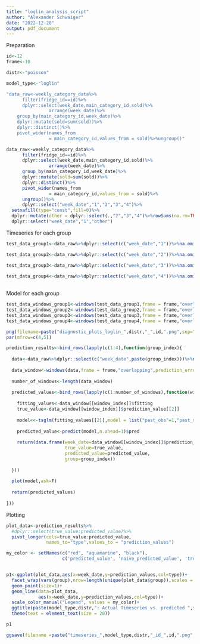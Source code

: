 ```yaml
---
title: "loglin_analysis_script"
author: "Alexander Schwaiger"
date: "2022-12-20"
output: pdf_document
---
```

Preparation
```r
id<-12
frame<-10

distr<-"poisson"

model_type<-"loglin"
```

```r
"data_raw<-weekly_category_data%>%
      filter(fridge_id==id)%>%
      dplyr::select(week_date,main_category_id,sold)%>%
                arrange(week_date)%>%
    group_by(main_category_id,week_date)%>%
    dplyr::mutate(sold=sum(sold))%>%
    dplyr::distinct()%>%
    pivot_wider(names_from 
                = main_category_id,values_from = sold)%>%ungroup()"

data_raw<-weekly_category_data%>%
      filter(fridge_id==id)%>%
      dplyr::select(week_date,main_category_id,sold)%>%
                arrange(week_date)%>%
      group_by(main_category_id,week_date)%>%
      dplyr::mutate(sold=sum(sold))%>%
      dplyr::distinct()%>%
      pivot_wider(names_from 
                = main_category_id,values_from = sold)%>%
      ungroup()%>%
      dplyr::select("week_date","1","2","3","4")%>%
  setnafill(type="const",fill=0)%>%
  dplyr::mutate(other = dplyr::select(.,"2","3","4")%>%rowSums(na.rm=TRUE))%>%
  dplyr::select("week_date","1","other")

```


Timeseries for each group

```r
test_data_group1<-data_raw%>%dplyr::select(c("week_date","1"))%>%na.omit()

test_data_group2<-data_raw%>%dplyr::select(c("week_date","2"))%>%na.omit()

test_data_group3<-data_raw%>%dplyr::select(c("week_date","3"))%>%na.omit()
   
test_data_group4<-data_raw%>%dplyr::select(c("week_date","4"))%>%na.omit()
      
```


Model for each group

```r
test_data_windows_group1<-windows(test_data_group1,frame = frame,"overlapping",prediction_error_step = 1)
test_data_windows_group2<-windows(test_data_group2,frame = frame,"overlapping",prediction_error_step = 1)
test_data_windows_group3<-windows(test_data_group3,frame = frame,"overlapping",prediction_error_step = 1)
test_data_windows_group4<-windows(test_data_group4,frame = frame,"overlapping",prediction_error_step = 1)
```


```r
png(filename=paste("diagnostic_plots_loglin_",distr,"_",id,".png",sep=""), width = 25, height = 20, units = "cm",res=200)
par(mfrow=c(4,5))

prediction_results<-bind_rows(lapply(c(1:4),function(group_index){
  
  data<-data_raw%>%dplyr::select(c("week_date",paste(group_index)))%>%na.omit()
  
  data_window<-windows(data,frame = frame,"overlapping",prediction_error_step = 1)
  
  number_of_windows<-length(data_window)
  
  predicted_values<-bind_rows(lapply(c(1:number_of_windows),function(window_index){
    
    fitting_values<-data_window[[window_index]]$fitting
    true_value<-data_window[[window_index]]$prediction_value[[2]]
    
    model<<-tsglm(fitting_values[[2]],model = list("past_obs"=1,"past_mean"=2),link="log",distr = distr)
    
    predicted_value<-predict(model,n.ahead=1)$pred
    
    return(data.frame(week_date=data_window[[window_index]]$prediction_value[[1]],
                      true_value=true_value,
                      predicted_value=predicted_value,
                      group=group_index))
    
  }))
  
  plot(model,ask=F)
  
  return(predicted_values)
  
}))
```


Plotting
```r
plot_data<-prediction_results%>%
  #dplyr::select(true_value:predicted_value)%>%
  pivot_longer(cols=true_value:predicted_value,
               names_to="type",values_to = "prediction_values")
```

```r
my_color <- setNames(c("red", "aquamarine", "black"),
                     c('predicted_value', 'naive_predicted_value', 'true_value'))


p1<-ggplot(plot_data,aes(x=week_date,y=prediction_values,col=type))+
  facet_wrap(vars(group),nrow=length(unique(plot_data$group)),scales = "free")+
  geom_point(size=1)+
  geom_line(data=plot_data,
            aes(x=week_date,y=prediction_values,col=type))+
  scale_color_manual("Legend", values = my_color)+
  ggtitle(paste(model_type,distr,": Actual Timeseries vs. predicted ",sep=" "),subtitle = paste("Fridge ID:",id,sep=" "))+ 
  theme(text = element_text(size = 20))  

p1

ggsave(filename =paste("timeseries_",model_type,distr,"_id_",id,".png",sep=""),plot=p1,height = 15,width = 20)
```